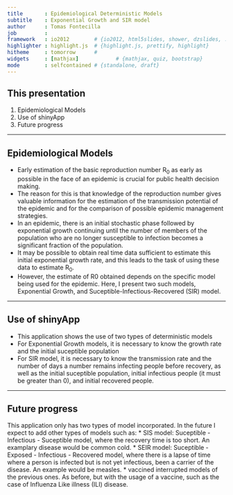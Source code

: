 ```yaml
---
title       : Epidemiological Deterministic Models
subtitle    : Exponential Growth and SIR model
author      : Tomas Fontecilla
job         : 
framework   : io2012        # {io2012, html5slides, shower, dzslides, ...}
highlighter : highlight.js  # {highlight.js, prettify, highlight}
hitheme     : tomorrow      # 
widgets     : [mathjax]            # {mathjax, quiz, bootstrap}
mode        : selfcontained # {standalone, draft}
---
```


## This presentation

1. Epidemiological Models
2. Use of shinyApp
3. Future progress

---

## Epidemiological Models

* Early estimation of the basic reproduction number R$_0$ as early as possible in the face of
an epidemic is crucial for public health decision making. 
* The reason for this is that knowledge of the reproduction number gives valuable information for the estimation of the transmission potential of the epidemic and for the comparison of possible epidemic management strategies. 
* In an epidemic, there is an initial stochastic phase followed by exponential growth continuing until the number of members of the population who are no longer susceptible to infection becomes a significant fraction of the population. 
* It may be possible to obtain real time data sufficient to estimate this initial exponential growth rate, and this leads to the task of using these data to estimate R$_0$.
* However, the estimate of R0 obtained depends on the specific model being used for
the epidemic. Here, I present two such models, Exponential Growth, and Suceptible-Infectious-Recovered (SIR) model.

---

## Use of shinyApp

* This application shows the use of two types of deterministic models
* For Exponential Growth models, it is necessary to know the growth rate and the initial suceptible population
* For SIR model, it is necessary to know the transmission rate and the number of days a number remains infecting people before recovery, as well as the initial suceptible population, initial infectious people (it must be greater than 0), and initial recovered people.

---

## Future progress

This application only has two types of model incorporated. In the future I expect to add other types of models such as:
* SIS model: Suceptible - Infectious - Suceptible model, where the recovery time is too short. An examplary disease would be common cold.
* SEIR model: Suceptible - Exposed - Infectious - Recovered model, where there is a lapse of time where a person is infected but is not yet infectious, been a carrier of the disease. An example would be measles.
* vaccined interrupted models of the previous ones. As before, but with the usage of a vaccine, such as the case of Influenza Like illness (ILI) disease.

